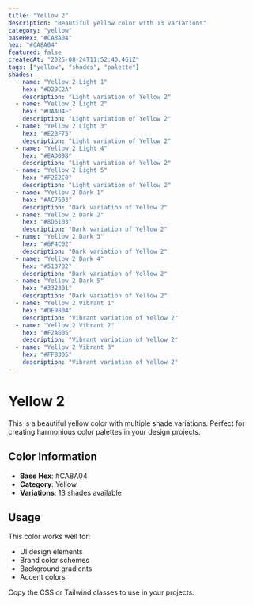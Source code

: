 ```yaml
---
title: "Yellow 2"
description: "Beautiful yellow color with 13 variations"
category: "yellow"
baseHex: "#CA8A04"
hex: "#CA8A04"
featured: false
createdAt: "2025-08-24T11:52:40.461Z"
tags: ["yellow", "shades", "palette"]
shades:
  - name: "Yellow 2 Light 1"
    hex: "#D29C2A"
    description: "Light variation of Yellow 2"
  - name: "Yellow 2 Light 2"
    hex: "#DAAD4F"
    description: "Light variation of Yellow 2"
  - name: "Yellow 2 Light 3"
    hex: "#E2BF75"
    description: "Light variation of Yellow 2"
  - name: "Yellow 2 Light 4"
    hex: "#EAD09B"
    description: "Light variation of Yellow 2"
  - name: "Yellow 2 Light 5"
    hex: "#F2E2C0"
    description: "Light variation of Yellow 2"
  - name: "Yellow 2 Dark 1"
    hex: "#AC7503"
    description: "Dark variation of Yellow 2"
  - name: "Yellow 2 Dark 2"
    hex: "#8D6103"
    description: "Dark variation of Yellow 2"
  - name: "Yellow 2 Dark 3"
    hex: "#6F4C02"
    description: "Dark variation of Yellow 2"
  - name: "Yellow 2 Dark 4"
    hex: "#513702"
    description: "Dark variation of Yellow 2"
  - name: "Yellow 2 Dark 5"
    hex: "#332301"
    description: "Dark variation of Yellow 2"
  - name: "Yellow 2 Vibrant 1"
    hex: "#DE9804"
    description: "Vibrant variation of Yellow 2"
  - name: "Yellow 2 Vibrant 2"
    hex: "#F2A605"
    description: "Vibrant variation of Yellow 2"
  - name: "Yellow 2 Vibrant 3"
    hex: "#FFB305"
    description: "Vibrant variation of Yellow 2"
---
```


# Yellow 2

This is a beautiful yellow color with multiple shade variations. Perfect for creating harmonious color palettes in your design projects.

## Color Information

- **Base Hex**: #CA8A04
- **Category**: Yellow
- **Variations**: 13 shades available

## Usage

This color works well for:
- UI design elements
- Brand color schemes  
- Background gradients
- Accent colors

Copy the CSS or Tailwind classes to use in your projects.
